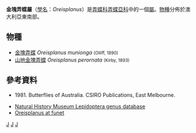 {{NoteTA
|G1=Butterfly
}}
{{Automatic Taxobox
| taxon = Oreisplanus
| authority = Waterhouse & Lyell, 1914
| image = Oreisplanus perornata (ento-csiro-au).jpg
| image_caption = [[山地金塊弄蝶|山地金塊弄蝶]]<br />''Oreisplanus perornata''
| type_species = [[金塊弄蝶|金塊弄蝶]]<br />''Hesperilla munionga''
| type_species_authority = Olliff, 1890
| subdivision_ranks = [[物種|物種]]
| subdivision = 共2種，詳見正文。
| synonyms =
}}

'''金塊弄蝶屬'''（[[學名|學名]]：''Oreisplanus''）是[[弄蝶科|弄蝶科]][[弄蝶亞科|弄蝶亞科]]中的一個[[屬|屬]]。[[物種|物種]]分佈於澳大利亞東南部。

== 物種 ==
* [[金塊弄蝶|金塊弄蝶]] ''Oreisplanus munionga'' <small>(Olliff, 1890)</small>
* [[山地金塊弄蝶|山地金塊弄蝶]] ''Oreisplanus perornata'' <small>(Kirby, 1893)</small>

== 參考資料 ==
{{reflist}}
* {{aut|Common IFB, and Waterhouse DF.}} 1981. Butterflies of Australia. CSIRO Publications, East Melbourne.
*[http://www.nhm.ac.uk/jdsml/research-curation/projects/butmoth/GenusList3.dsml?searchPageURL=index.dsml&SUPERFAMIL=&FAMILYqtype=starts+with&FAMILY=hesperiidae&SUBFAMILYqtype=starts+with&SUBFAMILY=&TRIBEqtype=starts+with&TRIBE=&SUBTRIBEqtype=starts+with&SUBTRIBE=&GENUSqtype=starts+with&GENUS=&AUTHORqtype=starts+with&AUTHOR=&YEARqtype=equals&YEAR=&sort=GENUS Natural History Museum Lepidoptera genus database]
*[http://www.funet.fi/pub/sci/bio/life/insecta/lepidoptera/ditrysia/hesperioidea/hesperiidae/trapezitinae/oreisplanus/index.html Oreisplanus at funet]

{{Commons category|Oreisplanus}}

{{taxonbar}}
[[Category:_1914年描述的分类群|J]]
[[Category:金塊弄蝶屬|J]]
[[Category:梯弄蝶亞科|J]]
